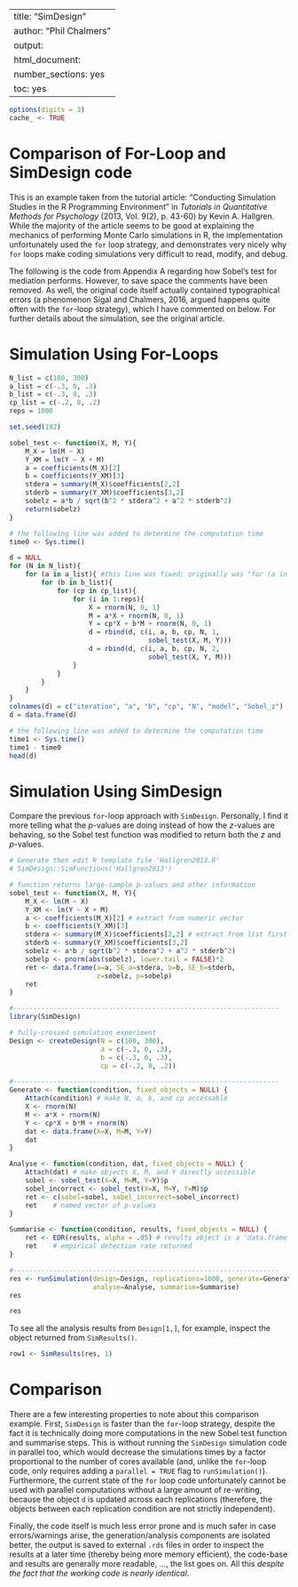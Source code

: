 %\VignetteIndexEntry{SimDesign}
%\VignetteEngine{knitr::knitr}
---
title: "SimDesign"
author: "Phil Chalmers"
output:
  html_document:
    number_sections: yes
    toc: yes
---

```r
options(digits = 3)
cache_ <- TRUE
```


# Comparison of For-Loop and SimDesign code

This is an example taken from the tutorial article: "Conducting Simulation Studies in the
R Programming Environment" in *Tutorials in Quantitative Methods for Psychology*
(2013, Vol. 9(2), p. 43-60) by Kevin A. Hallgren. While the majority of the article seems to be good at explaining the mechanics of performing Monte Carlo simulations in R, the implementation unfortunately used the `for` loop strategy, and demonstrates very nicely why `for` loops make coding simulations very difficult to read, modify, and debug. 

The following is the code from Appendix A regarding how Sobel's test for mediation performs. However, to save space the comments have been removed. As well, the original code itself actually contained typographical errors (a phenomenon Sigal and Chalmers, 2016, argued happens quite often with the `for`-loop strategy), which I have commented on below. For further details about the simulation, see the original article. 

# Simulation Using For-Loops

```r
N_list = c(100, 300)
a_list = c(-.3, 0, .3)
b_list = c(-.3, 0, .3)
cp_list = c(-.2, 0, .2) 
reps = 1000

set.seed(192)

sobel_test <- function(X, M, Y){
    M_X = lm(M ~ X)
    Y_XM = lm(Y ~ X + M)
    a = coefficients(M_X)[2]
    b = coefficients(Y_XM)[3]
    stdera = summary(M_X)$coefficients[2,2] 
    stderb = summary(Y_XM)$coefficients[3,2]
    sobelz = a*b / sqrt(b^2 * stdera^2 + a^2 * stderb^2) 
    return(sobelz)
}

# the following line was added to determine the computation time
time0 <- Sys.time()

d = NULL
for (N in N_list){
    for (a in a_list){ #this line was fixed; originally was "for (a in 1:a_list){"
        for (b in b_list){
            for (cp in cp_list){
                for (i in 1:reps){
                    X = rnorm(N, 0, 1)
                    M = a*X + rnorm(N, 0, 1)
                    Y = cp*X + b*M + rnorm(N, 0, 1)
                    d = rbind(d, c(i, a, b, cp, N, 1,
                                   sobel_test(X, M, Y)))
                    d = rbind(d, c(i, a, b, cp, N, 2,
                                   sobel_test(X, Y, M)))
                }
            }
        }
    }
}
colnames(d) = c("iteration", "a", "b", "cp", "N", "model", "Sobel_z")
d = data.frame(d)

# the following line was added to determine the computation time
time1 <- Sys.time()
time1 - time0
head(d)
```

# Simulation Using SimDesign

Compare the previous `for`-loop approach with `SimDesign`. Personally, I find it more telling what the $p$-values are doing instead of how the $z$-values are behaving, so the Sobel test function was modified to return both the $z$ and $p$-values.

```r
# Generate then edit R template file 'Hallgren2013.R'
# SimDesign::SimFunctions('Hallgren2013')

# function returns large-sample p-values and other information
sobel_test <- function(X, M, Y){
    M_X <- lm(M ~ X)
    Y_XM <- lm(Y ~ X + M)
    a <- coefficients(M_X)[2] # extract from numeric vector
    b <- coefficients(Y_XM)[3]
    stdera <- summary(M_X)$coefficients[2,2] # extract from list first then matrix 
    stderb <- summary(Y_XM)$coefficients[3,2]
    sobelz <- a*b / sqrt(b^2 * stdera^2 + a^2 * stderb^2)
    sobelp <- pnorm(abs(sobelz), lower.tail = FALSE)*2
    ret <- data.frame(a=a, SE_a=stdera, b=b, SE_b=stderb, 
                      z=sobelz, p=sobelp)
    ret
}

#-------------------------------------------------------------------
library(SimDesign)

# fully-crossed simulation experiment
Design <- createDesign(N = c(100, 300),
                       a = c(-.3, 0, .3),
                       b = c(-.3, 0, .3),
                       cp = c(-.2, 0, .2))

#-------------------------------------------------------------------
Generate <- function(condition, fixed_objects = NULL) {
    Attach(condition) # make N, a, b, and cp accessable
    X <- rnorm(N)
    M <- a*X + rnorm(N)
    Y <- cp*X + b*M + rnorm(N)
    dat <- data.frame(X=X, M=M, Y=Y) 
    dat    
}

Analyse <- function(condition, dat, fixed_objects = NULL) {
    Attach(dat) # make objects X, M, and Y directly accessible
    sobel <- sobel_test(X=X, M=M, Y=Y)$p      
    sobel_incorrect <- sobel_test(X=X, M=Y, Y=M)$p    
    ret <- c(sobel=sobel, sobel_incorrect=sobel_incorrect) 
    ret    # named vector of p-values
}

Summarise <- function(condition, results, fixed_objects = NULL) {
    ret <- EDR(results, alpha = .05) # results object is a 'data.frame'
    ret    # empirical detection rate returned
}

#-------------------------------------------------------------------
res <- runSimulation(design=Design, replications=1000, generate=Generate, 
                     analyse=Analyse, summarise=Summarise)
res
```

```r
res
```

To see all the analysis results from `Design[1,]`, for example, inspect the object returned from `SimResults()`.

```r
row1 <- SimResults(res, 1)
```

# Comparison

There are a few interesting properties to note about this comparison example. First, `SimDesign` is faster than the `for`-loop strategy, despite the fact it is technically doing more computations in the new Sobel test function and summarise steps. This is without running the `SimDesign` simulation code in parallel too, which would decrease the simulations times by a factor proportional to the number of cores available (and, unlike the `for`-loop code, only requires adding a `parallel = TRUE` flag to `runSimulation()`). Furthermore, the current state of the `for` loop code unfortunately cannot be used with parallel computations without a large amount of re-writing, because the object `d` is updated across each replications (therefore, the objects between each replication condition are not strictly independent).

Finally, the code itself is much less error prone and is much safer in case errors/warnings arise, the generation/analysis components are isolated better, the output is saved to external `.rds` files in order to inspect the results at a later time (thereby being more memory efficient), the code-base and results are generally more readable, ..., the list goes on. All this *despite the fact that the working code is nearly identical*. 
